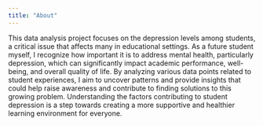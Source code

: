 ```yaml
---
title: "About"
---
```


This data analysis project focuses on the depression levels among students, a critical issue that affects many in educational settings. As a future student myself, I recognize how important it is to address mental health, particularly depression, which can significantly impact academic performance, well-being, and overall quality of life. By analyzing various data points related to student experiences, I aim to uncover patterns and provide insights that could help raise awareness and contribute to finding solutions to this growing problem. Understanding the factors contributing to student depression is a step towards creating a more supportive and healthier learning environment for everyone.

